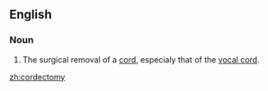 ==English==

===Noun===
{{en-noun|cordectomies}}

#{{surgery}} The surgical removal of a [[cord]], especialy that of the [[vocal cord]].

[[zh:cordectomy]]